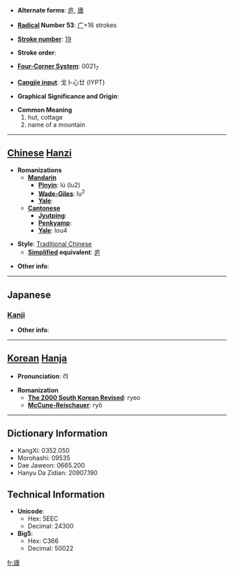 * '''Alternate forms''': [[庐]], [[廬]]

* '''[[Wiktionary:Chinese radical index| Radical]] Number 53''': [[Wiktionary:Chinese radical index 广|广]]+16 strokes

* '''[[Wiktionary:Chinese total strokes index|Stroke number]]''': [[Wiktionary:Chinese total strokes index 19|19]]

* '''Stroke order''': 

* '''[[Wiktionary:Chinese four corner index|Four-Corner System]]''': 0021<sub>7</sub>

* '''[[Wiktionary:Chinese Cangjie index|Cangjie input]]''': 戈卜心廿 (IYPT)

* '''Graphical Significance and Origin''': 

* '''Common Meaning'''
*#hut, cottage
*# name of a mountain


----

== [[Chinese]] [[Hanzi]] ==

* '''Romanizations'''
** '''[[Mandarin]]'''
*** '''[[Pinyin]]''': lú (lu2)
*** '''[[Wade-Giles]]''': lu<sup>2</sup>
*** '''[[Yale]]''': 
** '''[[Cantonese]]'''
*** '''[[Jyutping]]''':
*** '''[[Penkyamp]]''': 
*** '''[[Yale]]''': lou4

* '''Style''': [[Traditional Chinese]] 
** '''[[Simplified Chinese|Simplified]] equivalent''': [[庐]]

* '''Other info''': 

----

==Japanese==
===[[Kanji]]===
{{kanji|on readings=[[りょ]] (ryo), [[ろ]] (ro)
|kun readings=[[いおり]] (iori), [[いえ]] (ie)
}}

* '''Other info''':  

----

== [[Korean]] [[Hanja]] ==

* '''Pronunciation''': 려

* '''Romanization'''
** '''[[The 2000 South Korean Revised Romanization|The 2000 South Korean Revised]]''': ryeo
** '''[[McCune-Reischauer]]''': ryŏ

----

== Dictionary Information ==

* KangXi: 0352.050
* Morohashi: 09535
* Dae Jaweon: 0665.200
* Hanyu Da Zidian: 20907.190

== Technical Information ==

* '''Unicode''':
** Hex: 5EEC
** Decimal: 24300
* '''Big5''':
** Hex: C366
** Decimal: 50022

[[fr:廬]]